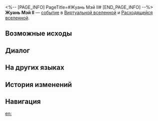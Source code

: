 <%-- [PAGE_INFO]
PageTitle=#Жуань Мэй II#
[END_PAGE_INFO] --%>
{{Дополнить}}
{{ВВ Событие Инфобокс
|id                 = 12901
|Название           = 
|Изображение        = Событие ВВ Жуань Мэй 2.png
|Испытание_в_вв     = Неизвестно
|Испытание_в_рое    = Неизвестно
|Испытание_в_зиш    = Неизвестно
|Испытание_в_рв     = Неизвестно
|Испытание_в_облнеп = Неизвестно
|Требования         = 
|Пред               = 
|След               = 
|Упоминания         = 
|Порядок            = 073
|Порядок_рв         = 046
}}
'''Жуань Мэй II''' — [[Расходящаяся вселенная/События|событие]] в [[Виртуальная вселенная|Виртуальной вселенной]] и [[Расходящаяся вселенная|Расходящейся вселенной]].

==Возможные исходы==
{{Возможные исходы
|Выбор_1 = Ты... Жуань Мэй?
|Результат_1 = Получить уже имеющиеся компоненты: 10, а также случайные диковины: 10.
|Путь_1   = Жуань Мэй
|Режимы_1  = облнеп

|Выбор_2 = Ты... Жуань Мэй?
|Результат_2 = Усилить все благословения, получить случайные диковины: 10, попытки читерства: 10.
|Путь_2   = Жуань Мэй
|Режимы_2  = зиш,рой

|Выбор_3 = Ты... Жуань Мэй?
|Результат_3 = Усилить все благословения, получить случайные диковины: 10.
|Путь_3   = Жуань Мэй
|Режимы_3  = вв,рв

|Выбор_4 = Поклоняться Эону
|Результат_4 = Усилить все благословения.
|Режимы_4  = вв,зиш,рв,рой

|Выбор_5 = Украсть что-нибудь полезное у Герты
|Результат_5 = Получить случайные диковины: 10.

|Выбор_6 = Снова обмануть Стивена
|Результат_6 = Получить попытки читерства: 10.
|Режимы_6  = зиш,рой

|Выбор_7 = Узнать истинную природу
|Результат_7 = Получить уже имеющиеся компоненты: 10.
|Режимы_7  = облнеп
}}

==Диалог==
{{Диалог Начало}}
:{{tx}}
{{Диалог Конец}}

==На других языках==
{{На других языках
|en   = Ruan Mei (II)
|zhs  = 阮•梅（其二）
|zht  = 阮•梅（其二）
|ja   = ルアン・メェイ（2）
|ko   = 완•매 (2)
|es   = Ruan Mei II
|fr   = Ruan Mei (II)
|ru   = Жуань Мэй II
|th   = Ruan Mei (2)
|vi   = Ruan Mei 2
|de   = Ruan Mei (Teil 2)
|id   = Ruan Mei (2)
|pt   = Ruan Mei (II)
}}

==История изменений==
{{История изменений|null}}

==Навигация==
{{События ВВ Навбокс}}

[[en:]]